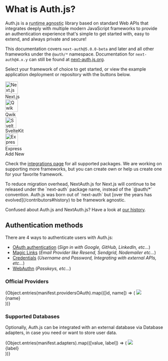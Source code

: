 
# What is Auth.js?

Auth.js is a <abbr title="Designed to work seamlessly across different JavaScript runtime environments without relying on specific features or behaviors of any particular runtime">runtime agnostic</abbr> library based on standard Web APIs that integrates deeply with multiple modern JavaScript frameworks to provide an authentication experience that's simple to get started with, easy to extend, and always private and secure!

This documentation covers `next-auth@5.0.0-beta` and later and all other frameworks under the `@auth/*` namespace. Documentation for `next-auth@4.x.y` can still be found at [next-auth.js.org](https://next-auth.js.org).

Select your framework of choice to get started, or view the example application deployment or repository with the buttons below.

<div className="mb-12 mt-8 flex w-full flex-wrap items-start justify-around gap-2">
  <div className="group flex flex-col gap-2">
    <Link
      href="/getting-started/installation?framework=next.js"
      className="relative flex h-28 w-28 flex-col flex-wrap items-center justify-between rounded-lg border border-solid border-neutral-200 bg-white p-4 !no-underline shadow-sm transition-colors duration-300 hover:bg-neutral-100 hover:bg-neutral-50 dark:border-neutral-800 dark:bg-neutral-900 dark:hover:bg-neutral-950"
    >
      <img
        alt="Next.js Logo"
        src="/img/etc/nextjs.svg"
        width="40"
        className="dark:invert"
      />
      <div className="mt-3 text-sm">Next.js</div>
    </Link>
    <div className="flex justify-stretch gap-2">
      <a
        title="Live Example"
        href="https://next-auth-example.vercel.app/"
        rel="noreferrer"
        target="_blank"
        className="flex w-full justify-center rounded-md border border-neutral-200/50 bg-neutral-100 p-2 text-sm dark:border-neutral-800/30 dark:bg-neutral-900"
      >
        <ArrowSquareOut className="size-5" />
      </a>
      <a
        title="GitHub Repository"
        href="https://github.com/nextauthjs/next-auth-example"
        rel="noreferrer"
        target="_blank"
        className="flex w-full justify-center rounded-md border border-neutral-200/50 bg-neutral-100 p-2 text-sm dark:border-neutral-800/30 dark:bg-neutral-900"
      >
        <GithubLogo className="size-5" />
      </a>
    </div>
  </div>
  <div className="group flex flex-col gap-2">
    <Link
      href="/getting-started/installation?framework=qwik"
      className="relative flex h-28 w-28 flex-col flex-wrap items-center justify-between rounded-lg border border-solid border-neutral-200 bg-white p-4 !no-underline shadow-sm transition-colors duration-300 hover:bg-neutral-100 hover:bg-neutral-50 dark:border-neutral-800 dark:bg-neutral-900 dark:hover:bg-neutral-950"
    >
      <img alt="Qwik Logo" src="/img/etc/qwik.svg" width="40" />
      <div className="mt-3 text-sm">Qwik</div>
      <div
        className="absolute z-10 rounded-full bg-amber-300 p-2 text-sm font-semibold text-black shadow-sm"
        style={{ right: "-20px", top: "-15px" }}
      >
        <Flask className="size-6" />
      </div>
    </Link>
    <div className="flex justify-stretch gap-2">
      <a
        title="Live Example"
        href="https://qwik-auth-example.vercel.app/"
        rel="noreferrer"
        target="_blank"
        className="flex w-full justify-center rounded-md border border-neutral-200/50 bg-neutral-100 p-2 text-sm dark:border-neutral-800/30 dark:bg-neutral-900"
      >
        <ArrowSquareOut className="size-5" />
      </a>
      <a
        title="GitHub Repository"
        href="https://github.com/nextauthjs/qwik-auth-example"
        rel="noreferrer"
        target="_blank"
        className="flex w-full justify-center rounded-md border border-neutral-200/50 bg-neutral-100 p-2 text-sm dark:border-neutral-800/30 dark:bg-neutral-900"
      >
        <GithubLogo className="size-5" />
      </a>
    </div>
  </div>
  <div className="group flex flex-col gap-2">
    <Link
      href="/getting-started/installation?framework=sveltekit"
      className="relative flex h-28 w-28 flex-col flex-wrap items-center justify-between rounded-lg border border-solid border-neutral-200 bg-white p-4 !no-underline shadow-sm transition-colors duration-300 hover:bg-neutral-100 hover:bg-neutral-50 dark:border-neutral-800 dark:bg-neutral-900 dark:hover:bg-neutral-950"
    >
      <img alt="SvelteKit Logo" src="/img/etc/sveltekit.svg" width="35" />
      <div className="mt-3 text-sm">SvelteKit</div>
      <div
        className="absolute z-10 rounded-full bg-amber-300 p-2 text-sm font-semibold text-black shadow-sm"
        style={{ right: "-20px", top: "-15px" }}
      >
        <Flask className="size-6" />
      </div>
    </Link>
    <div className="flex gap-2">
      <a
        title="Live Example"
        href="https://sveltekit-auth-example.vercel.app/"
        rel="noreferrer"
        target="_blank"
        className="flex w-full justify-center rounded-md border border-neutral-200/50 bg-neutral-100 p-2 text-sm dark:border-neutral-800/30 dark:bg-neutral-900"
      >
        <ArrowSquareOut className="size-5" />
      </a>
      <a
        title="GitHub Repository"
        href="https://github.com/nextauthjs/sveltekit-auth-example"
        rel="noreferrer"
        target="_blank"
        className="flex w-full justify-center rounded-md border border-neutral-200/50 bg-neutral-100 p-2 text-sm dark:border-neutral-800/30 dark:bg-neutral-900"
      >
        <GithubLogo className="size-5" />
      </a>
    </div>
  </div>
  <div className="group flex flex-col gap-2">
    <Link
      href="/getting-started/installation?framework=express"
      className="relative flex h-28 w-28 flex-col flex-wrap items-center justify-between rounded-lg border border-solid border-neutral-200 bg-white p-4 !no-underline shadow-sm transition-colors duration-300 hover:bg-neutral-100 hover:bg-neutral-50 dark:border-neutral-800 dark:bg-neutral-900 dark:hover:bg-neutral-950"
    >
      <img
        alt="Express Logo"
        src="/img/etc/express.svg"
        width="40"
        className="dark:invert"
      />
      <div className="mt-3 text-sm">Express</div>
      <div
        className="absolute z-10 rounded-full bg-amber-300 p-2 text-sm font-semibold text-black shadow-sm"
        style={{ right: "-20px", top: "-15px" }}
      >
        <Flask className="size-6" />
      </div>
    </Link>
    <div className="flex gap-2">
      <a
        title="Live Example"
        href="https://express-auth-example.vercel.app/"
        rel="noreferrer"
        target="_blank"
        className="flex w-full justify-center rounded-md border border-neutral-200/50 bg-neutral-100 p-2 text-sm dark:border-neutral-800/30 dark:bg-neutral-900"
      >
        <ArrowSquareOut className="size-5" />
      </a>
      <a
        title="GitHub Repository"
        href="https://github.com/nextauthjs/express-auth-example"
        rel="noreferrer"
        target="_blank"
        className="flex w-full justify-center rounded-md border border-neutral-200/50 bg-neutral-100 p-2 text-sm dark:border-neutral-800/30 dark:bg-neutral-900"
      >
        <GithubLogo className="size-5" />
      </a>
    </div>
  </div>
  <Link
    href="/guides/creating-a-framework-integration"
    className="relative flex h-28 w-28 flex-col flex-wrap items-center justify-between rounded-lg border border-solid border-slate-200 bg-white p-4 !no-underline shadow-sm transition duration-300 hover:bg-neutral-100 dark:border-neutral-800 dark:bg-neutral-900 hover:dark:bg-neutral-950"
  >
    <Plus className="size-9" />
    <div className="mt-3 text-sm">Add New</div>
  </Link>
</div>

Check the [integrations page](/getting-started/integrations) for all supported packages. We are working on supporting more frameworks, but you can create own or
help us create one for your favorite framework.

<Callout type="info">
  To reduce migration overhead, NextAuth.js for Next.js will continue to be
  released under the `next-auth` package name, instead of the `@auth/*`
  convention. Auth.js was born out of `next-auth` but [over the years has
  evolved](/contributors#history) to be framework agnostic.

Confused about Auth.js and NextAuth.js? Have a look at [our
history](/contributors#history).

</Callout>

## Authentication methods

There are 4 ways to authenticate users with Auth.js:

- [OAuth authentication](/getting-started/authentication/oauth) (_Sign in with Google, GitHub, LinkedIn, etc..._)
- [Magic Links](/getting-started/authentication/email) (_Email Provider like Resend, Sendgrid, Nodemailer etc..._)
- [Credentials](/getting-started/authentication/credentials) (_Username and Password, Integrating with external APIs, etc..._)
- [WebAuthn](/getting-started/authentication/webauthn) (_Passkeys, etc..._)

### Official Providers

<ListDisclosure limit={8}>
  {Object.entries(manifest.providersOAuth).map(([id, name]) => (
    <Link
      href={`/getting-started/providers/${id}`}
      key={name}
      className="flex h-32 w-36 flex-col items-center justify-between rounded-lg border border-solid border-neutral-200 p-4 !no-underline shadow-sm transition-colors duration-300 hover:bg-neutral-50 dark:border-neutral-800 dark:hover:bg-neutral-950"
    >
      <img src={`/img/providers/${id}.svg`} className="mt-2 w-11" />
      <div className="text-center text-sm">{name}</div>
    </Link>
  ))}
</ListDisclosure>

### Supported Databases

Optionally, Auth.js can be integrated with an external database via Database adapters, in case you need or want to store user data.

<ListDisclosure limit={8}>
  {Object.entries(manifest.adapters).map(([value, label]) => (
    <Link
      href={`/getting-started/adapters/${value}`}
      key={value}
      className="flex h-32 w-36 flex-col items-center justify-between rounded-lg border border-solid border-neutral-200 p-4 !no-underline shadow-sm transition-colors duration-300 hover:bg-neutral-50 dark:border-neutral-800 dark:hover:bg-neutral-950"
    >
      <img src={`/img/adapters/${value}.svg`} className="mt-2 h-12" />
      <div className="text-center text-sm">{label}</div>
    </Link>
  ))}
</ListDisclosure>
